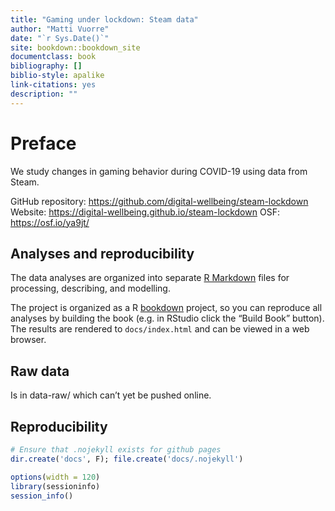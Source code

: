 ```yaml
--- 
title: "Gaming under lockdown: Steam data"
author: "Matti Vuorre"
date: "`r Sys.Date()`"
site: bookdown::bookdown_site
documentclass: book
bibliography: []
biblio-style: apalike
link-citations: yes
description: ""
---
```


# Preface

We study changes in gaming behavior during COVID-19 using data from Steam.

GitHub repository: <https://github.com/digital-wellbeing/steam-lockdown>
Website: <https://digital-wellbeing.github.io/steam-lockdown>
OSF: <https://osf.io/ya9jt/>

## Analyses and reproducibility

The data analyses are organized into separate [R Markdown](https://rmarkdown.rstudio.com/) files for processing, describing, and modelling.

The project is organized as a R [bookdown](https://bookdown.org/yihui/bookdown/) project, so you can reproduce all analyses by building the book (e.g. in RStudio click the "Build Book" button). The results are rendered to `docs/index.html` and can be viewed in a web browser.

## Raw data

Is in data-raw/ which can't yet be pushed online.

## Reproducibility

```r
# Ensure that .nojekyll exists for github pages
dir.create('docs', F); file.create('docs/.nojekyll')
```

```r
options(width = 120)
library(sessioninfo)
session_info()
```
